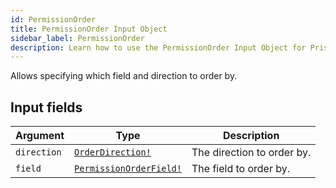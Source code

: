 ```yaml
---
id: PermissionOrder
title: PermissionOrder Input Object
sidebar_label: PermissionOrder
description: Learn how to use the PermissionOrder Input Object for Prismatic's API.
---
```


Allows specifying which field and direction to order by.

## Input fields

| Argument    | Type                                                                | Description                |
| ----------- | ------------------------------------------------------------------- | -------------------------- |
| `direction` | [`OrderDirection!`](api/schema/enum/OrderDirection.mdx)             | The direction to order by. |
| `field`     | [`PermissionOrderField!`](api/schema/enum/PermissionOrderField.mdx) | The field to order by.     |
